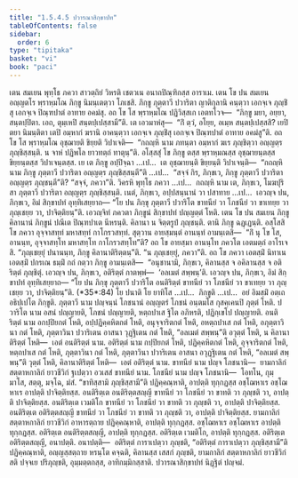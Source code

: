 ```yaml
---
title: "1.5.4.5 ปวารณาสิกฺขาปท"
tableOfContents: false
sidebar:
  order: 6
type: "tipitaka"
basket: "vi"
book: "paci"
---
```



<DynamicBreadcrumb />

<Division number="236" book="paci">

<Paragraph number="765" book="paci">
เตน สมเยน พุทฺโธ ภควา สาวตฺถิยํ วิหรติ เชตวเน อนาถปิณฺฑิกสฺส อาราเม. เตน โข ปน สมเยน อญฺญตโร พฺราหฺมโณ ภิกฺขู นิมนฺเตตฺวา โภเชสิ. ภิกฺขู ภุตฺตาวี ปวาริตา ญาติกุลานิ คนฺตฺวา เอกจฺเจ ภุญฺชิํสุ เอกจฺเจ ปิณฺฑปาตํ อาทาย อคมํสุ. อถ โข โส พฺราหฺมโณ ปฏิวิสฺสเก เอตทโวจ—  “ภิกฺขู มยา, อยฺยา, สนฺตปฺปิตา. เอถ, ตุมฺเหปิ สนฺตปฺเปสฺสามี”ติ. เต เอวมาหํสุ—  “กิํ ตฺวํ, อโยฺย, อเมฺห สนฺตปฺเปสฺสสิ? เยปิ ตยา นิมนฺติตา เตปิ อมฺหากํ ฆรานิ อาคนฺตฺวา เอกจฺเจ ภุญฺชิํสุ เอกจฺเจ ปิณฺฑปาตํ อาทาย อคมํสู”ติ.
</Paragraph>

<Paragraph number="766" book="paci">
อถ โข โส พฺราหฺมโณ อุชฺฌายติ ขิยฺยติ วิปาเจติ—  “กถญฺหิ นาม ภทนฺตา อมฺหากํ ฆเร ภุญฺชิตฺวา อญฺญตฺร ภุญฺชิสฺสนฺติ. น จาหํ ปฏิพโล ยาวทตฺถํ ทาตุนฺ”ติ.
</Paragraph>

<Paragraph number="767" book="paci">
อโสฺสสุํ โข ภิกฺขู ตสฺส พฺราหฺมณสฺส อุชฺฌายนฺตสฺส ขิยฺยนฺตสฺส วิปาเจนฺตสฺส. เย เต ภิกฺขู อปฺปิจฺฉา …เป…  เต อุชฺฌายนฺติ ขิยฺยนฺติ วิปาเจนฺติ—  “กถญฺหิ นาม ภิกฺขู ภุตฺตาวี ปวาริตา อญฺญตฺร ภุญฺชิสฺสนฺตี”ติ …เป…  “สจฺจํ กิร, ภิกฺขเว, ภิกฺขู ภุตฺตาวี ปวาริตา อญฺญตฺร ภุญฺชนฺตี”ติ? “สจฺจํ, ภควา”ติ. วิครหิ พุทฺโธ ภควา …เป…  กถญฺหิ นาม เต, ภิกฺขเว, โมฆปุริสา ภุตฺตาวี ปวาริตา อญฺญตฺร ภุญฺชิสฺสนฺติ. เนตํ, ภิกฺขเว, อปฺปสนฺนานํ วา ปสาทาย …เป…  เอวญฺจ ปน, ภิกฺขเว, อิมํ สิกฺขาปทํ อุทฺทิเสยฺยาถ—
</Paragraph>

<Paragraph number="768" book="paci">
<Emphasis>“โย ปน ภิกฺขุ ภุตฺตาวี ปวาริโต ขาทนียํ วา โภชนียํ วา ขาเทยฺย วา ภุญฺเชยฺย วา, ปาจิตฺติยนฺ”</Emphasis>ติ.
</Paragraph>

<Paragraph number="769" book="paci">
เอวญฺจิทํ ภควตา ภิกฺขูนํ สิกฺขาปทํ ปญฺญตฺตํ โหติ.
</Paragraph>

</Division>
<Division number="237" book="paci">

<Paragraph number="770" book="paci">
เตน โข ปน สมเยน ภิกฺขู คิลานานํ ภิกฺขูนํ ปณีเต ปิณฺฑปาเต นีหรนฺติ. คิลานา น จิตฺตรูปํ ภุญฺชนฺติ. ตานิ ภิกฺขู ฉฏฺเฏนฺติ. อสฺโสสิ โข ภควา อุจฺจาสทฺทํ มหาสทฺทํ กาโกรวสทฺทํ. สุตฺวาน อายสฺมนฺตํ อานนฺทํ อามนฺเตสิ—  “กิํ นุ โข โส, อานนฺท, อุจฺจาสทฺโท มหาสทฺโท กาโกรวสทฺโท”ติ? อถ โข อายสฺมา อานนฺโท ภควโต เอตมตฺถํ อาโรเจสิ. “ภุญฺเชยฺยุํ ปนานนฺท, ภิกฺขู คิลานาติริตฺตนฺ”ติ. “น ภุญฺเชยฺยุํ, ภควา”ติ. อถ โข ภควา เอตสฺมิํ นิทาเน เอตสฺมิํ ปกรเณ ธมฺมิํ กถํ กตฺวา ภิกฺขู อามนฺเตสิ—  “อนุชานามิ, ภิกฺขเว, คิลานสฺส จ อคิลานสฺส จ อติริตฺตํ ภุญฺชิตุํ. เอวญฺจ ปน, ภิกฺขเว, อติริตฺตํ กาตพฺพํ—  ‘อลเมตํ สพฺพนฺ’ติ. เอวญฺจ ปน, ภิกฺขเว, อิมํ สิกฺขาปทํ อุทฺทิเสยฺยาถ—
</Paragraph>

</Division>
<Division number="238" book="paci">

<Paragraph number="771" book="paci">
<Emphasis>“โย ปน ภิกฺขุ ภุตฺตาวี ปวาริโต อนติริตฺตํ ขาทนียํ วา โภชนียํ วา ขาเทยฺย วา ภุญฺเชยฺย วา, ปาจิตฺติยนฺ”</Emphasis>ติ. (*35*:<Emphasis>84</Emphasis>)
</Paragraph>

</Division>
<Division number="239" book="paci">

<Paragraph number="772" book="paci">
<Emphasis>โย ปนา</Emphasis>ติ โย ยาทิโส …เป…  <Emphasis>ภิกฺขู</Emphasis>ติ …เป…  อยํ อิมสฺมิํ อตฺเถ อธิปฺเปโต ภิกฺขูติ.
</Paragraph>

<Paragraph number="773" book="paci">
<Emphasis>ภุตฺตาวี</Emphasis> นาม ปญฺจนฺนํ โภชนานํ อญฺญตรํ โภชนํ อนฺตมโส กุสคฺเคนปิ ภุตฺตํ โหติ.
</Paragraph>

<Paragraph number="774" book="paci">
<Emphasis>ปวาริโต</Emphasis> นาม อสนํ ปญฺญายติ, โภชนํ ปญฺญายติ, หตฺถปาเส ฐิโต อภิหรติ, ปฏิกฺเขโป ปญฺญายติ.
</Paragraph>

<Paragraph number="775" book="paci">
<Emphasis>อนติริตฺตํ</Emphasis> นาม อกปฺปิยกตํ โหติ, อปฺปฏิคฺคหิตกตํ โหติ, อนุจฺจาริตกตํ โหติ, อหตฺถปาเส กตํ โหติ, อภุตฺตาวินา กตํ โหติ, ภุตฺตาวินา ปวาริเตน อาสนา วุฏฺฐิเตน กตํ โหติ, “อลเมตํ สพฺพนฺ”ติ อวุตฺตํ โหติ, น คิลานาติริตฺตํ โหติ—  เอตํ อนติริตฺตํ นาม.
</Paragraph>

<Paragraph number="776" book="paci">
<Emphasis>อติริตฺตํ</Emphasis> นาม กปฺปิยกตํ โหติ, ปฏิคฺคหิตกตํ โหติ, อุจฺจาริตกตํ โหติ, หตฺถปาเส กตํ โหติ, ภุตฺตาวินา กตํ โหติ, ภุตฺตาวินา ปวาริเตน อาสนา อวุฏฺฐิเตน กตํ โหติ, “อลเมตํ สพฺพนฺ”ติ วุตฺตํ โหติ, คิลานาติริตฺตํ โหติ—  เอตํ อติริตฺตํ นาม.
</Paragraph>

<Paragraph number="777" book="paci">
<Emphasis>ขาทนียํ</Emphasis> นาม ปญฺจ โภชนานิ—  ยามกาลิกํ สตฺตาหกาลิกํ ยาวชีวิกํ ฐเปตฺวา อวเสสํ ขาทนียํ นาม.
</Paragraph>

<Paragraph number="778" book="paci">
<Emphasis>โภชนียํ</Emphasis> นาม ปญฺจ โภชนานิ—  โอทโน, กุมฺมาโส, สตฺตุ, มจฺโฉ, มํสํ.
</Paragraph>

<Paragraph number="779" book="paci">
“ขาทิสฺสามิ ภุญฺชิสฺสามี”ติ ปฏิคฺคณฺหาติ, อาปตฺติ ทุกฺกฏสฺส อชฺโฌหาเร อชฺโฌหาเร อาปตฺติ ปาจิตฺติยสฺส.
</Paragraph>

</Division>
<Division number="240" book="paci">

<Paragraph number="780" book="paci">
อนติริตฺเต อนติริตฺตสญฺญี ขาทนียํ วา โภชนียํ วา ขาทติ วา ภุญฺชติ วา, อาปตฺติ ปาจิตฺติยสฺส. อนติริตฺเต เวมติโก ขาทนียํ วา โภชนียํ วา ขาทติ วา ภุญฺชติ วา, อาปตฺติ ปาจิตฺติยสฺส. อนติริตฺเต อติริตฺตสญฺญี ขาทนียํ วา โภชนียํ วา ขาทติ วา ภุญฺชติ วา, อาปตฺติ ปาจิตฺติยสฺส.
</Paragraph>

<Paragraph number="781" book="paci">
ยามกาลิกํ สตฺตาหกาลิกํ ยาวชีวิกํ อาหารตฺถาย ปฏิคฺคณฺหาติ, อาปตฺติ ทุกฺกฏสฺส. อชฺโฌหาเร อชฺโฌหาเร อาปตฺติ ทุกฺกฏสฺส. อติริตฺเต อนติริตฺตสญฺญี, อาปตฺติ ทุกฺกฏสฺส. อติริตฺเต เวมติโก, อาปตฺติ ทุกฺกฏสฺส. อติริตฺเต อติริตฺตสญฺญี, อนาปตฺติ.
</Paragraph>

</Division>
<Division number="241" book="paci">

<Paragraph number="782" book="paci">
อนาปตฺติ—  อติริตฺตํ การาเปตฺวา ภุญฺชติ, “อติริตฺตํ การาเปตฺวา ภุญฺชิสฺสามี”ติ ปฏิคฺคณฺหาติ, อญฺญสฺสตฺถาย หรนฺโต คจฺฉติ, คิลานสฺส เสสกํ ภุญฺชติ, ยามกาลิกํ สตฺตาหกาลิกํ ยาวชีวิกํ สติ ปจฺจเย ปริภุญฺชติ, อุมฺมตฺตกสฺส, อาทิกมฺมิกสฺสาติ.

</Paragraph>
</Division>

<Paragraph number="783" type="center" book="paci">
ปวารณาสิกฺขาปทํ นิฏฺฐิตํ ปญฺจมํ.
</Paragraph>